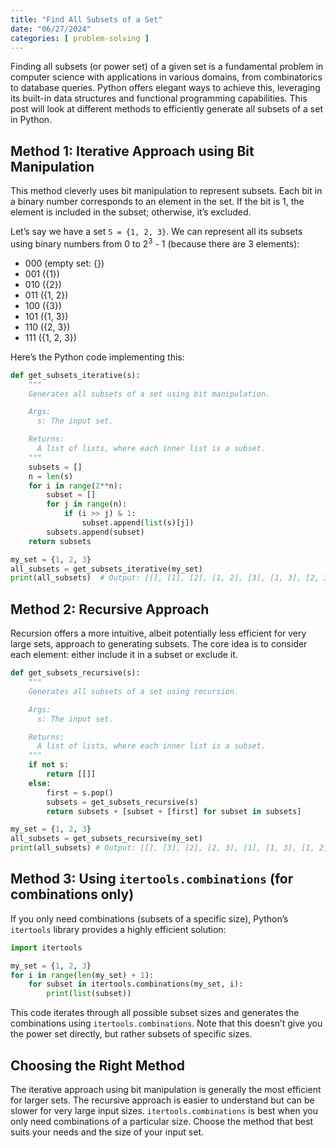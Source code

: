 ```yaml
---
title: "Find All Subsets of a Set"
date: "06/27/2024"
categories: [ problem-solving ]
---
```


Finding all subsets (or power set) of a given set is a fundamental problem in computer science with applications in various domains, from combinatorics to database queries.  Python offers elegant ways to achieve this, leveraging its built-in data structures and functional programming capabilities. This post will look at different methods to efficiently generate all subsets of a set in Python.


## Method 1: Iterative Approach using Bit Manipulation

This method cleverly uses bit manipulation to represent subsets.  Each bit in a binary number corresponds to an element in the set.  If the bit is 1, the element is included in the subset; otherwise, it's excluded.

Let's say we have a set `S = {1, 2, 3}`.  We can represent all its subsets using binary numbers from 0 to 2<sup>3</sup> - 1 (because there are 3 elements):

* 000 (empty set: {})
* 001 ({1})
* 010 ({2})
* 011 ({1, 2})
* 100 ({3})
* 101 ({1, 3})
* 110 ({2, 3})
* 111 ({1, 2, 3})

Here's the Python code implementing this:

```python
def get_subsets_iterative(s):
    """
    Generates all subsets of a set using bit manipulation.

    Args:
      s: The input set.

    Returns:
      A list of lists, where each inner list is a subset.
    """
    subsets = []
    n = len(s)
    for i in range(2**n):
        subset = []
        for j in range(n):
            if (i >> j) & 1:
                subset.append(list(s)[j])
        subsets.append(subset)
    return subsets

my_set = {1, 2, 3}
all_subsets = get_subsets_iterative(my_set)
print(all_subsets)  # Output: [[], [1], [2], [1, 2], [3], [1, 3], [2, 3], [1, 2, 3]]

```

## Method 2: Recursive Approach

Recursion offers a more intuitive, albeit potentially less efficient for very large sets, approach to generating subsets.  The core idea is to consider each element: either include it in a subset or exclude it.

```python
def get_subsets_recursive(s):
    """
    Generates all subsets of a set using recursion.

    Args:
      s: The input set.

    Returns:
      A list of lists, where each inner list is a subset.
    """
    if not s:
        return [[]]
    else:
        first = s.pop()
        subsets = get_subsets_recursive(s)
        return subsets + [subset + [first] for subset in subsets]

my_set = {1, 2, 3}
all_subsets = get_subsets_recursive(my_set)
print(all_subsets) # Output: [[], [3], [2], [2, 3], [1], [1, 3], [1, 2], [1, 2, 3]] (order may vary)

```


## Method 3: Using `itertools.combinations` (for combinations only)


If you only need combinations (subsets of a specific size), Python's `itertools` library provides a highly efficient solution:

```python
import itertools

my_set = {1, 2, 3}
for i in range(len(my_set) + 1):
    for subset in itertools.combinations(my_set, i):
        print(list(subset))
```

This code iterates through all possible subset sizes and generates the combinations using `itertools.combinations`.  Note that this doesn't give you the power set directly, but rather subsets of specific sizes.


## Choosing the Right Method

The iterative approach using bit manipulation is generally the most efficient for larger sets.  The recursive approach is easier to understand but can be slower for very large input sizes.  `itertools.combinations` is best when you only need combinations of a particular size.  Choose the method that best suits your needs and the size of your input set.

